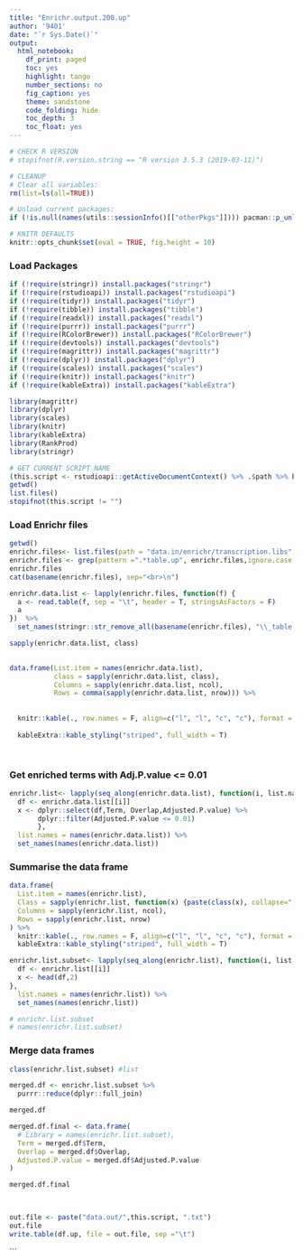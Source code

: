 ```yaml
---
title: "Enrichr.output.200.up"
author: '9401'
date: "`r Sys.Date()`"
output:
  html_notebook:
    df_print: paged
    toc: yes
    highlight: tango
    number_sections: no
    fig_caption: yes
    theme: sandstone
    code_folding: hide
    toc_depth: 3
    toc_float: yes
---
```

  
<style>
h1 {background: darkblue;color: white;padding-left: 7px;}
h2 {color: darkblue;}
.code-folding-btn {display: none;}
</style>
  
<script>
  function show_span(id) {
    var x = document.getElementById(id);
    if (x.style.display === 'none') {
      x.style.display = 'inline';
    } else {
      x.style.display = 'none';
    }
  }
function myFunction(id) {
  var x = document.getElementById(id);
  if (x.style.display === 'none') {
    x.style.display = 'block';
  } else {
    x.style.display = 'none';
  }
}
</script>

```r
# CHECK R VERSION
# stopifnot(R.version.string == "R version 3.5.3 (2019-03-11)")

# CLEANUP
# Clear all variables:
rm(list=ls(all=TRUE))

# Unload current packages:
if (!is.null(names(utils::sessionInfo()[["otherPkgs"]]))) pacman::p_unload("all") 
```

```r
# KNITR DEFAULTS
knitr::opts_chunk$set(eval = TRUE, fig.height = 10)
```

### Load Packages
```r
if (!require(stringr)) install.packages("stringr")
if (!require(rstudioapi)) install.packages("rstudioapi")
if (!require(tidyr)) install.packages("tidyr")
if (!require(tibble)) install.packages("tibble")
if (!require(readxl)) install.packages("readxl")
if (!require(purrr)) install.packages("purrr")
if (!require(RColorBrewer)) install.packages("RColorBrewer")
if (!require(devtools)) install.packages("devtools")
if (!require(magrittr)) install.packages("magrittr")
if (!require(dplyr)) install.packages("dplyr")
if (!require(scales)) install.packages("scales")
if (!require(knitr)) install.packages("knitr")
if (!require(kableExtra)) install.packages("kableExtra")

library(magrittr)
library(dplyr)
library(scales)
library(knitr)
library(kableExtra)
library(RankProd)
library(stringr)
```

```r
# GET CURRENT SCRIPT NAME
(this.script <- rstudioapi::getActiveDocumentContext() %>% .$path %>% basename)
getwd()
list.files()
stopifnot(this.script != "")
```

### Load Enrichr files
```r
getwd()
enrichr.files<- list.files(path = "data.in/enrichr/transcription.libs", full.names = T)
enrichr.files <- grep(pattern =".*table.up", enrichr.files,ignore.case = T, value = T)
enrichr.files
cat(basename(enrichr.files), sep="<br>\n")

```

```r
enrichr.data.list <- lapply(enrichr.files, function(f) {
  a <- read.table(f, sep = "\t", header = T, stringsAsFactors = F)
  a
})  %>%
  set_names(stringr::str_remove_all(basename(enrichr.files), "\\_table.up.200.txt"))

sapply(enrichr.data.list, class)
  
```

```r
data.frame(List.item = names(enrichr.data.list),
           class = sapply(enrichr.data.list, class),
           Columns = sapply(enrichr.data.list, ncol),
           Rows = comma(sapply(enrichr.data.list, nrow))) %>% 
  
   
  knitr::kable(., row.names = F, align=c("l", "l", "c", "c"), format = "html", escape = F) %>% 
   
  kableExtra::kable_styling("striped", full_width = T)

  
```
### Get enriched terms with Adj.P.value <= 0.01
```r


enrichr.list<- lapply(seq_along(enrichr.data.list), function(i, list.names) {
  df <- enrichr.data.list[[i]]
  x <- dplyr::select(df,Term, Overlap,Adjusted.P.value) %>%
       dplyr::filter(Adjusted.P.value <= 0.01)
       },
  list.names = names(enrichr.data.list)) %>% 
  set_names(names(enrichr.data.list))

```

### Summarise the data frame
```r

data.frame(
  List.item = names(enrichr.list),
  Class = sapply(enrichr.list, function(x) {paste(class(x), collapse=",")}),
  Columns = sapply(enrichr.list, ncol),
  Rows = sapply(enrichr.list, nrow)
) %>% 
  knitr::kable(., row.names = F, align=c("l", "l", "c", "c"), format = "html", escape = F) %>% 
  kableExtra::kable_styling("striped", full_width = T)
```

```r
enrichr.list.subset<- lapply(seq_along(enrichr.list), function(i, list.names) {
  df <- enrichr.list[[i]]
  x <- head(df,2)
},
  list.names = names(enrichr.list)) %>% 
  set_names(names(enrichr.list))

# enrichr.list.subset
# names(enrichr.list.subset)
```

### Merge data frames
```r
class(enrichr.list.subset) #list

merged.df <- enrichr.list.subset %>% 
  purrr::reduce(dplyr::full_join)

merged.df

merged.df.final <- data.frame(
  # Library = names(enrichr.list.subset),
  Term = merged.df$Term,
  Overlap = merged.df$Overlap,
  Adjusted.P.value = merged.df$Adjusted.P.value
)

merged.df.final

  
```

```r
out.file <- paste("data.out/",this.script, ".txt")
out.file
write.table(df.up, file = out.file, sep ="\t")
```
```

